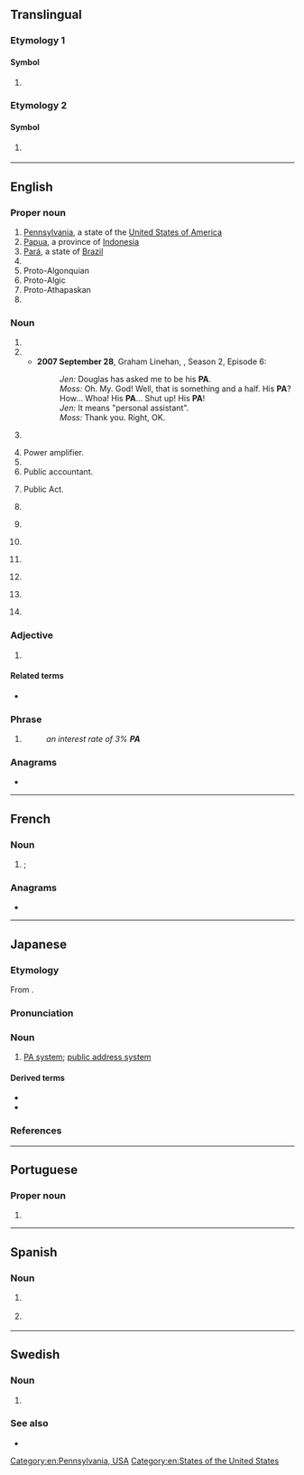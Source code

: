 {{also|Appendix:Variations of "pa"}}
==Translingual==
{{wikipedia|Pa}}

===Etymology 1===

====Symbol====
{{mul-symbol}}

# {{SI-unit-abb|peta|ampere|[[electrical current]]}}

===Etymology 2===

====Symbol====
{{mul-symbol}}

# {{ISO 3166|1|2|Panama}}
#: {{syn|mul|PAN|qq1={{w|ISO 3166-1 alpha-3|alpha-3}}}}

----

==English==

===Proper noun===
{{en-proper noun}}

# [[Pennsylvania]], a state of the [[United States of America]]
# [[Papua]], a province of [[Indonesia]]
# [[Pará]], a state of [[Brazil]]
# {{w|Palestinian Authority}}
# Proto-Algonquian {{qualifier|sometimes abbreviated PAn to distinguish it from Proto-Algic, but usually just abbreviated PA with Proto-Algic being abbreviated PAc}}
# Proto-Algic {{qualifier|sometimes abbreviated PAc to distinguish it from Proto-Algonquian}}
# Proto-Athapaskan
# {{initialism of|en|Prince Albert|t=Saskatchewan city}}

===Noun===
{{en-noun|~}}

# {{initialism of|en|public address system|public address}}
# {{initialism of|en|personal assistant}}
#* '''2007 September 28''', Graham Linehan, ''{{w|The IT Crows}}'', Season 2, Episode 6:
#*: ''Jen:'' Douglas has asked me to be his '''PA'''.<br>''Moss:'' Oh. My. God! Well, that is something and a half. His '''PA'''? How... Whoa! His '''PA'''... Shut up! His '''PA'''!<br>''Jen:'' It means "personal assistant".<br>''Moss:'' Thank you. Right, OK.
# {{initialism of|en|[[personal]] [[appearance]]}} {{gloss|when a celebrity visits a public event}}
# Power amplifier.
# {{initialism of|en|Prince Albert|t=genital piercing}}
# Public accountant.
# {{lb|en|legal}} Public Act.
# {{initialism of|en|physician assistant}}
# {{lb|en|organic compound}} {{initialism of|en|polyamide}}
# {{lb|en|chemistry}} {{initialism of|en|[[pyrrolizidine]] [[alkaloid]]}}
# {{initialism of|en|Peano arithmetic}}
# {{lb|en|anatomy}} {{initialism of|en|pulmonary artery}}
# {{lb|en|Manitoba|Saskatchewan}} {{initialism of|en|Parental Accompaniment}}
# {{init of|en|precision agriculture}}

===Adjective===
{{en-adj|-}}

# {{lb|en|medicine}} {{initialism of|en|posteroanterior}}

====Related terms====
* {{sense|posteroanterior}} {{l|en|AP|t=anteroposterior}}

===Phrase===
{{en-phrase}}

# {{initialism of|en|per annum}}
#: ''an interest rate of 3% '''PA'''''

===Anagrams===
* {{anagrams|en|a=ap|A&P|AP|Ap|ap|ap.}}

[[Category:en:Pennsylvania, USA]]
[[Category:en:States of the United States]]

----

==French==

===Noun===
{{fr-noun|m|#}}

# {{l|en|CV|gloss=[[aircraft carrier]]}}; {{initialism of|fr|porte-avions}}

===Anagrams===
* {{l|fr|AP}}

----

==Japanese==

===Etymology===
From {{bor|ja|en|PA}}.

===Pronunciation===
{{ja-pron|ピーエー|acc=3|acc_ref=DJR}}

===Noun===
{{ja-noun|ピー-エー}}

# [[PA system]]; [[public address system]]

====Derived terms====
* {{ja-r|PAシステム|ピー-エー システム}}
* {{ja-r|PAブース|ピー-エー ブース}}

===References===
<references />

----

==Portuguese==

===Proper noun===
{{pt-proper noun|m}}

# {{abbreviation of|pt|Pará|gloss=Brazilian state}}

----

==Spanish==

===Noun===
{{es-noun|f|PA}}

# {{lb|es|medicine}} {{initialism of|es|presión arterial}}
# {{lb|es|biology}} {{initialism of|es|potencial de acción}}

----

==Swedish==

===Noun===
{{sv-noun|c}}

# {{initialism of|sv|[[personal assistant]]||personal assistant}}
#:{{ux|sv|Kontakta min '''PA''' så kan de boka in en tid för mötet.|Contact my '''personal assistant''' and they will book a time for the meeting. }}

===See also===
* {{l|sv|personlig assistent||unlicensed assistive personnel}}